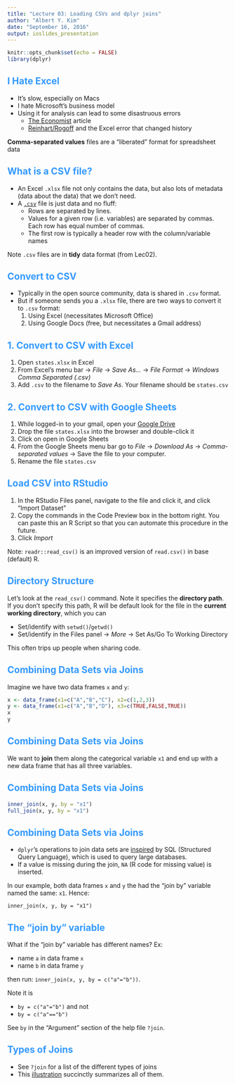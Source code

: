 ```yaml
---
title: "Lecture 03: Loading CSVs and dplyr joins"
author: "Albert Y. Kim"
date: "September 16, 2016"
output: ioslides_presentation
---
```


<style>
h2 { 
 color: #3399ff;		
}
h3 { 
 color: #3399ff;		
}
slides > slide.backdrop {
  background: white;
}
</style>


```r
knitr::opts_chunk$set(echo = FALSE)
library(dplyr)
```



## I Hate Excel

* It's slow, especially on Macs
* I hate Microsoft's business model
* Using it for analysis can lead to some disastruous errors
    + [The Economist](http://www.economist.com/blogs/graphicdetail/2016/09/daily-chart-3?fsrc=scn/fb/te/bl/ed/excelerrorsandsciencepapers) article
    + [Reinhart/Rogoff](http://www.bloomberg.com/news/articles/2013-04-18/faq-reinhart-rogoff-and-the-excel-error-that-changed-history) and the Excel error that
    changed history

**Comma-separated values** files are a "liberated" format for spreadsheet data



## What is a CSV file?

* An Excel `.xlsx` file not only contains the data, but also lots of metadata (data about the data) that we don't need.
* A [`.csv`](http://www.sqlshack.com/wp-content/uploads/2015/02/word-image35.png) file is just data and no fluff:
    + Rows are separated by lines.
    + Values for a given row (i.e. variables) are separated by commas. Each row has equal number of commas.
    + The first row is typically a header row with the column/variable names

Note `.csv` files are in **tidy** data format (from Lec02).



## Convert to CSV

* Typically in the open source community, data is shared in `.csv` format.
* But if someone sends you a `.xlsx` file, there are two ways to convert it to `.csv` format:
    1. Using Excel (necessitates Microsoft Office)
    1. Using Google Docs (free, but necessitates a Gmail address)



## 1. Convert to CSV with Excel

1. Open `states.xlsx` in Excel
1. From Excel's menu bar -> *File* -> *Save As...* -> *File Format* -> *Windows Comma Separated (.csv)*
1. Add `.csv` to the filename to *Save As*. Your filename should be `states.csv`



## 2. Convert to CSV with Google Sheets

1. While logged-in to your gmail, open your [Google Drive](https://drive.google.com/drive/my-drive)
1. Drop the file `states.xlsx` into the browser and double-click it
1. Click on open in Google Sheets
1. From the Google Sheets menu bar go to *File* -> *Download As* -> *Comma-separated values* -> Save the file to your computer.
1. Rename the file `states.csv`



## Load CSV into RStudio

1. In the RStudio Files panel, navigate to the file and click it, and click "Import Dataset"
1. Copy the commands in the Code Preview box in the bottom right. You can paste this an R Script so that you can automate this procedure in the future.
1. Click *Import*

Note: `readr::read_csv()` is an improved version of `read.csv()` in base (default) R.



## Directory Structure

Let's look at the `read_csv()` command. Note it specifies the **directory
path**. If you don't specify this path, R will be default look for the file in the
**current working directory**, which you can

* Set/identify with `setwd()`/`getwd()`
* Set/identify in the Files panel -> *More* -> Set As/Go To Working Directory

This often trips up people when sharing code.








## Combining Data Sets via Joins

Imagine we have two data frames `x` and `y`:

```r
x <- data_frame(x1=c("A","B","C"), x2=c(1,2,3))
y <- data_frame(x1=c("A","B","D"), x3=c(TRUE,FALSE,TRUE))
x 
y
```


## Combining Data Sets via Joins

We want to **join** them along the categorical variable `x1` and end up with a
new data frame that has all three variables.



## Combining Data Sets via Joins


```r
inner_join(x, y, by = "x1")
full_join(x, y, by = "x1")
```



## Combining Data Sets via Joins


* `dplyr`'s operations to join data sets are [inspired](https://github.com/hadley/dplyr/blob/master/vignettes/two-table.Rmd#databases) by SQL (Structured Query
Language), which is used to query large databases.
* If a value is missing during the join, `NA` (R code for missing value) is
inserted.

In our example, both data frames `x` and `y` the had the "join by" variable
named the same: `x1`. Hence:

```
inner_join(x, y, by = "x1")
```



## The "join by" variable


What if the "join by" variable has different names?  Ex:

* name `a` in data frame `x`
* name `b` in data frame `y`

then run:  `inner_join(x, y, by = c("a"="b"))`. 

Note it is

* ` by = c("a"="b")` and not
* `by = c("a"=="b")`

See `by` in the "Argument" section of the help file `?join`.



## Types of Joins

* See `?join` for a list of the different types of joins
* This
[illustration](https://twitter.com/yutannihilation/status/551572539697143808)
succinctly summarizes all of them.






